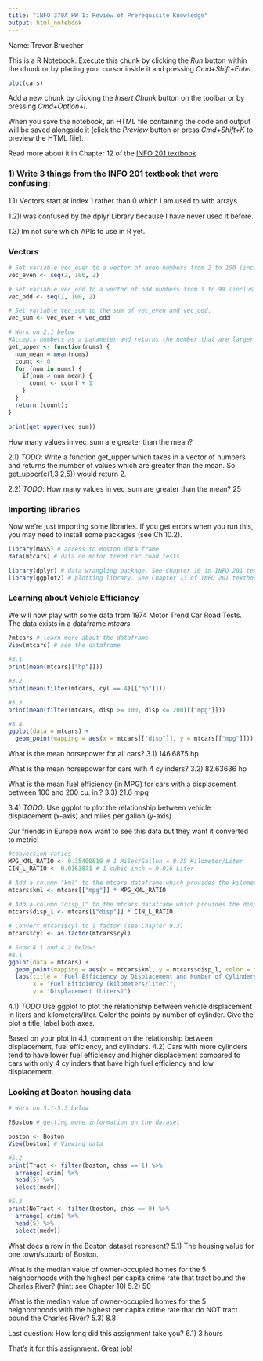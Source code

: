 ```yaml
---
title: "INFO 370A HW 1: Review of Prerequisite Knowledge"
output: html_notebook
---
```


Name: Trevor Bruecher

This is a R Notebook. 
Execute this chunk by clicking the *Run* button within the chunk or by placing your cursor inside it and pressing *Cmd+Shift+Enter*. 
```r
plot(cars)
```

Add a new chunk by clicking the *Insert Chunk* button on the toolbar or by pressing *Cmd+Option+I*.

When you save the notebook, an HTML file containing the code and output will be saved alongside it (click the *Preview* button or press *Cmd+Shift+K* to preview the HTML file).

Read more about it in Chapter 12 of the [INFO 201 textbook](https://info201.github.io/)

### 1) Write 3 things from the INFO 201 textbook that were confusing:
1.1) Vectors start at index 1 rather than 0 which I am used to with arrays.

1.2)I was confused by the dplyr Library because I have never used it before.

1.3) Im not sure which APIs to use in R yet.


### Vectors
```r
# Set variable vec_even to a vector of even numbers from 2 to 100 (inclusive). 
vec_even <- seq(2, 100, 2)

# Set variable vec_odd to a vector of odd numbers from 1 to 99 (inclusive).
vec_odd <- seq(1, 100, 2)

# Set variable vec_sum to the sum of vec_even and vec_odd.
vec_sum <- vec_even + vec_odd

# Work on 2.1 below
#Accepts numbers as a parameter and returns the number that are larger than the mean.
get_upper <- function(nums) {
  num_mean = mean(nums)
  count <- 0
  for (num in nums) {
    if(num > num_mean) {
      count <- count + 1
    }
  }
  return (count);
}

print(get_upper(vec_sum))
```

How many values in vec_sum are greater than the mean?

2.1) *TODO*: Write a function get_upper which takes in a vector of numbers and returns the number of values which are greater than the mean. So get_upper(c(1,3,2,5)) would return 2.

2.2) *TODO*: How many values in vec_sum are greater than the mean?
25

### Importing libraries
Now we're just importing some libraries. If you get errors when you run this, you may need to install some packages (see Ch 10.2).
```r
library(MASS) # access to Boston data frame
data(mtcars) # data on motor trend car road tests

library(dplyr) # data wrangling package. See Chapter 10 in INFO 201 textbook
library(ggplot2) # plotting library. See Chapter 13 of INFO 201 textbook
```



### Learning about Vehicle Efficiancy
We will now play with some data from 1974 Motor Trend Car Road Tests. The data exists in a dataframe _mtcars_.
```r
?mtcars # learn more about the dataframe
View(mtcars) # see the dataframe
  
#3.1
print(mean(mtcars[["hp"]]))

#3.2
print(mean(filter(mtcars, cyl == 4)[["hp"]]))

#3.3
print(mean(filter(mtcars, disp >= 100, disp <= 200)[["mpg"]]))

#3.4
ggplot(data = mtcars) +
  geom_point(mapping = aes(x = mtcars[["disp"]], y = mtcars[["mpg"]]))

```
What is the mean horsepower for all cars?
3.1) 146.6875 hp

What is the mean horsepower for cars with 4 cylinders?
3.2) 82.63636 hp

What is the mean fuel efficiency (in MPG) for cars with a displacement between 100 and 200 cu. in.?
3.3) 21.6 mpg

3.4) *TODO*: Use ggplot to plot the relationship between vehicle displacement (x-axis) and miles per gallon (y-axis)


Our friends in Europe now want to see this data but they want it converted to metric!
```r
#conversion ratios
MPG_KML_RATIO <- 0.35400619 # 1 Miles/Gallon = 0.35 Kilometer/Liter
CIN_L_RATIO <- 0.0163871 # 1 cubic inch = 0.016 Liter

# Add a column "kml" to the mtcars dataframe which provides the kilometers / liter for each car. The conversion from MPG to KML is provided by MPG_KML_RATIO.
mtcars$kml <- mtcars[["mpg"]] * MPG_KML_RATIO
  
# Add a column "disp_l" to the mtcars dataframe which provides the displacement for each car in liters. The conversion from cubic inches to liters is provided by CIN_L_RATIO.
mtcars$disp_l <- mtcars[["disp"]] * CIN_L_RATIO

# Convert mtcars$cyl to a factor (see Chapter 9.3)
mtcars$cyl <- as.factor(mtcars$cyl)

# Show 4.1 and 4.2 below!
#4.1
ggplot(data = mtcars) +
  geom_point(mapping = aes(x = mtcars$kml, y = mtcars$disp_l, color = mtcars$cyl)) +
  labs(title = "Fuel Efficiency by Displacement and Number of Cylinders",
       x = "Fuel Efficiency (kilometers/liter)",
       y = "Displacement (Liters)")

```

4.1) *TODO* Use ggplot to plot the relationship between vehicle displacement in liters and kilometers/liter. Color the points by number of cylinder. Give the plot a title, label both axes.

Based on your plot in 4.1, comment on the relationship between displacement, fuel efficiency, and cylinders. 
4.2) Cars with more cylinders tend to have lower fuel efficiency and higher displacement compared to cars with only 4 cylinders that have high fuel efficiency and low displacement.

### Looking at Boston housing data
```r
# Work on 5.1-5.3 below

?Boston # getting more information on the dataset

boston <- Boston
View(boston) # Viewing data

#5.2
print(Tract <- filter(boston, chas == 1) %>%
  arrange(-crim) %>%
  head(5) %>%
  select(medv))

#5.3
print(NoTract <- filter(boston, chas == 0) %>%
  arrange(-crim) %>%
  head(5) %>%
  select(medv))


```
What does a row in the Boston dataset represent?
5.1) The housing value for one town/suburb of Boston.

What is the median value of owner-occupied homes for the 5 neighborhoods with the highest per capita crime rate that tract bound the Charles River? (hint: see Chapter 10)
5.2) 50

What is the median value of owner-occupied homes for the 5 neighborhoods with the highest per capita crime rate that do NOT tract bound the Charles River?
5.3) 8.8


Last question: How long did this assignment take you?
6.1) 3 hours

That's it for this assignment. Great job!
